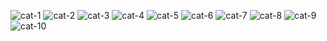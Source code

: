 ![cat-1](../cat-1.jpg)
![cat-2](../cat-2.jpg)
![cat-3](../cat-3.jpg)
![cat-4](../cat-4.jpg)
![cat-5](../cat-5.jpg)
![cat-6](../cat-6.jpg)
![cat-7](../cat-7.jpg)
![cat-8](../cat-8.jpg)
![cat-9](../cat-9.jpg)
![cat-10](../cat-10.jpg)


